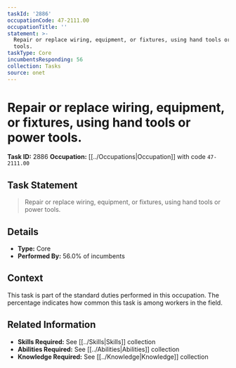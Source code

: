 ```yaml
---
taskId: '2886'
occupationCode: 47-2111.00
occupationTitle: ''
statement: >-
  Repair or replace wiring, equipment, or fixtures, using hand tools or power
  tools.
taskType: Core
incumbentsResponding: 56
collection: Tasks
source: onet
---
```

# Repair or replace wiring, equipment, or fixtures, using hand tools or power tools.

**Task ID:** 2886
**Occupation:** [[../Occupations|Occupation]] with code `47-2111.00`

## Task Statement

> Repair or replace wiring, equipment, or fixtures, using hand tools or power tools.

## Details

- **Type:** Core
- **Performed By:** 56.0% of incumbents

## Context

This task is part of the standard duties performed in this occupation. The percentage indicates how common this task is among workers in the field.

## Related Information

- **Skills Required:** See [[../Skills|Skills]] collection
- **Abilities Required:** See [[../Abilities|Abilities]] collection
- **Knowledge Required:** See [[../Knowledge|Knowledge]] collection
